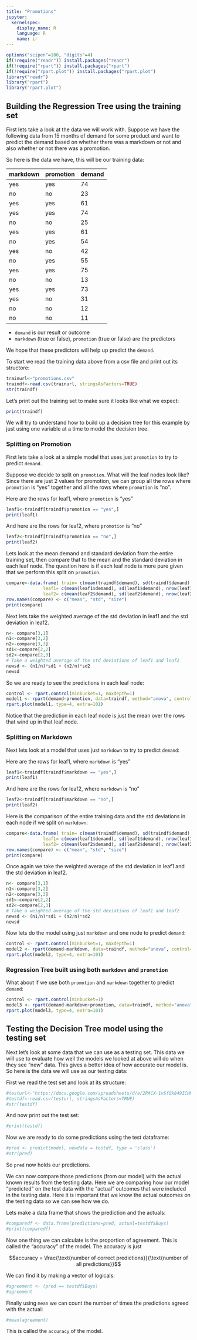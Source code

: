 ```yaml
---
title: "Promotions"
jupyter:
  kernelspec:
    display_name: R
    language: R
    name: ir
---
```


```r
options("scipen"=100, "digits"=4)
if(!require("readr")) install.packages("readr")
if(!require("rpart")) install.packages("rpart")
if(!require("rpart.plot")) install.packages("rpart.plot")
library("readr")
library("rpart")
library("rpart.plot")
```

## Building the Regression Tree using the training set


First lets take a look at the data we will work with. Suppose we have the following data from 15 months of demand for some product and want to predict the demand based on whether there was a markdown or not and also whether or not there was a promotion.

So here is the data we have, this will be our training data:

| markdown | promotion | demand |
|----------|-----------|--------|
| yes      | yes       | 74     |
| no       | no        | 23     |
| yes      | yes       | 61     |
| yes      | yes       | 74     |
| no       | no        | 25     |
| yes      | yes       | 61     |
| no       | yes       | 54     |
| yes      | no        | 42     |
| no       | yes       | 55     |
| yes      | yes       | 75     |
| no       | no        | 13     |
| yes      | yes       | 73     |
| yes      | no        | 31     |
| no       | no        | 12     |
| no       | no        | 11     |

- `demand` is our result or outcome
- `markdown` (true or false), `promotion` (true or false) are the predictors

We hope that these predictors will help up predict the `demand`.

To start we read the training data above from a csv file and print out its structore:

```r
trainurl<-"promotions.csv"
traindf<-read.csv(trainurl, stringsAsFactors=TRUE)
str(traindf)
```
Let's print out the training set to make sure it looks like what we expect:

```r
print(traindf)
```

We will try to understand how to build up a decision tree for this example by just using one variable at a time to model the decision tree. 

### Splitting on Promotion 

First lets take a look at a simple model that uses just `promotion` to try to predict `demand`. 

Suppose we decide to split on `promotion`. What will the leaf nodes look like? Since there are just 2 values for promotion, we can group all the rows where  `promotion` is "yes" together and all the rows where `promotion` is "no". 

Here are the rows for leaf1, where `promotion` is "yes"

```r
leaf1<-traindf[traindf$promotion == "yes",]
print(leaf1)
```

And here are the rows for leaf2, where `promotion` is "no"

```r
leaf2<-traindf[traindf$promotion == "no",]
print(leaf2)
```

Lets look at the mean demand and standard deviation from the entire training set, then compare that to the mean and the standard deviation in each leaf node. The question here is if each leaf node is more pure given that we perform this split on `promotion`. 

```r
compare<-data.frame( train= c(mean(traindf$demand), sd(traindf$demand), nrow(traindf)), 
		      leaf1= c(mean(leaf1$demand), sd(leaf1$demand), nrow(leaf1)), 
		      leaf2= c(mean(leaf2$demand), sd(leaf2$demand), nrow(leaf2)))
row.names(compare) <- c("mean", "std", "size")
print(compare)
```
Next lets take the weighted average of the std deviation in leaf1 and the std deviation in leaf2. 

```r
n<- compare[3,1]
n1<-compare[3,2]
n2<-compare[3,3]
sd1<-compare[2,2]
sd2<-compare[2,3]
# Take a weighted average of the std deviations of leaf1 and leaf2
newsd <- (n1/n)*sd1 + (n2/n)*sd2 
newsd 
```

So we are ready to see the predictions in each leaf node:

```r
control <- rpart.control(minbucket=1, maxdepth=1)
model1 <- rpart(demand~promotion, data=traindf, method="anova", control=control)
rpart.plot(model1, type=4, extra=101)
```

Notice that the prediction in each leaf node is just the mean over the rows that wind up in that leaf node.

### Splitting on Markdown 

Next lets look at a model that uses just `markdown` to try to predict `demand`:

Here are the rows for leaf1, where `markdown` is "yes"

```r
leaf1<-traindf[traindf$markdown == "yes",]
print(leaf1)
```

And here are the rows for leaf2, where `markdown` is "no"

```r
leaf2<-traindf[traindf$markdown == "no",]
print(leaf2)
```

Here is the comparison of the entire training data and the std deviations in each node if we split on `markdown`:

```r
compare<-data.frame( train= c(mean(traindf$demand), sd(traindf$demand), nrow(traindf)), 
		      leaf1= c(mean(leaf1$demand), sd(leaf1$demand), nrow(leaf1)), 
		      leaf2= c(mean(leaf2$demand), sd(leaf2$demand), nrow(leaf2)))
row.names(compare) <- c("mean", "std", "size")
print(compare)
```

Once again we take the weighted average of the std deviation in leaf1 and the std deviation in leaf2. 

```r
n<- compare[3,1]
n1<-compare[3,2]
n2<-compare[3,3]
sd1<-compare[2,2]
sd2<-compare[2,3]
# Take a weighted average of the std deviations of leaf1 and leaf2
newsd <- (n1/n)*sd1 + (n2/n)*sd2 
newsd 
```

Now lets do the model using just `markdown` and one node to predict `demand`:

```r
control <- rpart.control(minbucket=1, maxdepth=1)
model2 <- rpart(demand~markdown, data=traindf, method="anova", control=control)
rpart.plot(model2, type=4, extra=101)
```

### Regression Tree built using both `markdown` and `promotion`  

What about if we use both `promotion` and `markdown` together to predict `demand`: 

```r
control <- rpart.control(minbucket=1)
model3 <- rpart(demand~markdown+promotion, data=traindf, method="anova", control=control)
rpart.plot(model3, type=4, extra=101)
```

## Testing the Decision Tree model using the testing set

Next let's look at some data that we can use as a testing set. This data we will use to evaluate how well the models we looked at above will do when they see "new" data. This gives a better idea of how accurate our model is.   So here is the data we will use as our testing data:     

First we read the test set and look at its structure:

```r
#testurl<-"https://docs.google.com/spreadsheets/d/e/2PACX-1vSfQk849ICHKNqacbvmG1PZQiCfGadL2TgeGn9aaCj0-luDgE5fZA9p6dPJj6RDrreXsCc2XYaFOmKU/pub?gid=572053114&single=true&output=csv"
#testdf<-read.csv(testurl, stringsAsFactors=TRUE)
#str(testdf)
```

And now print out the test set:

```r
#print(testdf)
```

Now we are ready to do some predictions using the test dataframe:

```r
#pred <- predict(model, newdata = testdf, type = 'class')
#str(pred)
```

So `pred` now holds our predictions.

We can now compare those predictions (from our model) with the actual known results from the testing data. Here we are comparing how our model "predicted" on the test data with the "actual" outcomes that were included in the testing data. Here it is important that we know the actual outcomes on the testing data so we can see how we do. 

Lets make a data frame that shows the prediction and the actuals: 

```r
#comparedf <- data.frame(predictions=pred, actual=testdf$Buys)
#print(comparedf)
```

Now one thing we can calculate is the proportion of agreement. This is called the "accuracy" of the model. The accuracy is just 

$$accuracy = \frac{\text{number of correct predictions}}{\text{number of all predictions}}$$

We can find it by making a vector of logicals: 
```r
#agreement <- (pred == testdf$Buys)
#agreement
```

Finally using `mean` we can count the number of times the predictions agreed with the actual: 

```r
#mean(agreement)
```

This is called the `accuracy` of the model.
